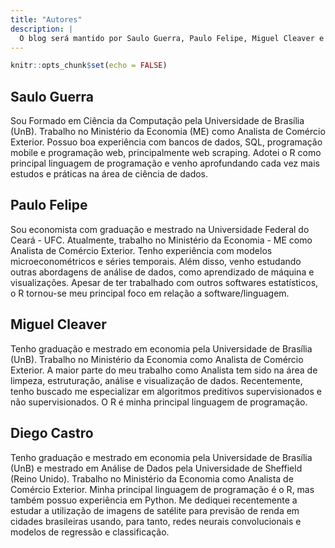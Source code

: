 ```yaml
---
title: "Autores"
description: |
  O blog será mantido por Saulo Guerra, Paulo Felipe, Miguel Cleaver e Diego Castro. A nossa ideia é que mais pessoas possam colaborar no futuro para que o blog fique bastante rico e diversificado em informações.
---
```


```r
knitr::opts_chunk$set(echo = FALSE)
```

## Saulo Guerra
Sou Formado em Ciência da Computação pela Universidade de Brasília (UnB). Trabalho no Ministério da Economia (ME) como Analista de Comércio Exterior. Possuo boa experiência com bancos de dados, SQL, programação mobile e programação web, principalmente web scraping. Adotei o R como principal linguagem de programação e venho aprofundando cada vez mais estudos e práticas na área de ciência de dados.

## Paulo Felipe
Sou economista com graduação e mestrado na Universidade Federal do Ceará - UFC. Atualmente, trabalho no Ministério da Economia - ME como Analista de Comércio Exterior. Tenho experiência com modelos microeconométricos e séries temporais. Além disso, venho estudando outras abordagens de análise de dados, como aprendizado de máquina e visualizações. Apesar de ter trabalhado com outros softwares estatísticos, o R tornou-se meu principal foco em relação a software/linguagem.

## Miguel Cleaver
Tenho graduação e mestrado em economia pela Universidade de Brasília (UnB). Trabalho no Ministério da Economia como Analista de Comércio Exterior. A maior parte do meu trabalho como Analista tem sido na área de limpeza, estruturação, análise e visualização de dados. Recentemente, tenho buscado me especializar em algoritmos preditivos supervisionados e não supervisionados. O R é minha principal linguagem de programação.

## Diego Castro
Tenho graduação e mestrado em economia pela Universidade de Brasília (UnB) e mestrado em Análise de Dados pela Universidade de Sheffield (Reino Unido). Trabalho no Ministério da Economia como Analista de Comércio Exterior. Minha principal linguagem de programação é o R, mas também possuo experiência em Python. Me dediquei recentemente a estudar a utilização de imagens de satélite para previsão de renda em cidades brasileiras usando, para tanto, redes neurais convolucionais e modelos de regressão e classificação. 
